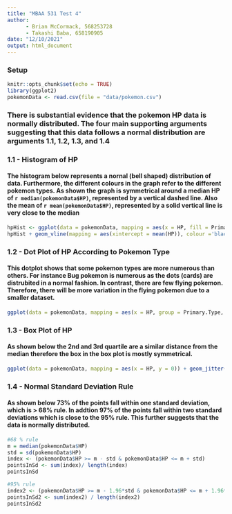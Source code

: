 ```yaml
---
title: "MBAA 531 Test 4"
author: 
      - Brian McCormack, 568253728
      - Takashi Baba, 658190905
date: "12/10/2021"
output: html_document
---
```


### Setup
```r
knitr::opts_chunk$set(echo = TRUE)
library(ggplot2)
pokemonData <- read.csv(file = "data/pokemon.csv")
```

### There is substantial evidence that the pokemon HP data is normally distributed. The four main supporting arguments suggesting that this data follows a normal distribution are arguments 1.1, 1.2, 1.3, and 1.4
### 1.1 - Histogram of HP
#### The histogram below represents a nornal (bell shaped) distribution of data. Furthermore, the different colours in the graph refer to the different pokemon types. As shown the graph is symmetrical around a median HP of `r median(pokemonData$HP)`, represented by a vertical dashed line. Also the mean of `r mean(pokemonData$HP)`, represented by a solid vertical line is very close to the median
```r
hpHist <- ggplot(data = pokemonData, mapping = aes(x = HP, fill = Primary.Type)) + geom_histogram()
hpHist + geom_vline(mapping = aes(xintercept = mean(HP)), colour ='black') + geom_vline(mapping = aes(xintercept = median(HP)), linetype ="dashed", colour = 'black')
```

### 1.2 - Dot Plot of HP According to Pokemon Type
#### This dotplot shows that some pokemon types are more numerous than others. For instance Bug pokemon is numerous as the dots (cards) are distrubited in a normal fashion. In contrast, there are few flying pokemon. Therefore, there will be more variation in the flying pokemon due to a smaller dataset.
```r
ggplot(data = pokemonData, mapping = aes(x = HP, group = Primary.Type, fill = Primary.Type, )) + geom_dotplot(binwidth = NULL) + facet_wrap(~Primary.Type)
```

### 1.3 - Box Plot of HP
#### As shown below the 2nd and 3rd quartile are a similar distance from the median therefore the box in the box plot is mostly symmetrical.
```r
ggplot(data = pokemonData, mapping = aes(x = HP, y = 0)) + geom_jitter() + geom_boxplot(alpha  = .5)
```

### 1.4 - Normal Standard Deviation Rule
#### As shown below 73% of the points fall within one standard deviation, which is > 68% rule. In addtion 97% of the points fall within two standard deviations which is close to the 95% rule. This further suggests that the data is normally distributed. 
```r
#68 % rule
m = median(pokemonData$HP)
std = sd(pokemonData$HP)
index <- (pokemonData$HP >= m - std & pokemonData$HP <= m + std)
pointsInSd <- sum(index)/ length(index)
pointsInSd

#95% rule
index2 <- (pokemonData$HP >= m - 1.96*std & pokemonData$HP <= m + 1.96*std)
pointsInSd2 <- sum(index2) / length(index2)
pointsInSd2
```


